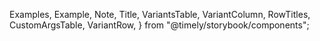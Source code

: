 
  Examples,
  Example,
  Note,
  Title,
  VariantsTable,
  VariantColumn,
  RowTitles,
  CustomArgsTable,
  VariantRow,
} from "@timely/storybook/components";


<Meta title="UI/Toasts" component={DefaultToast} />

<Title title="Toasts" suffix="Brief" subtitle="Version 2.0 — Last Update: 22 Aug 2022" />

## Definition

Toasts are used to show an action has had a impact. If a user submits a form a toast should be shown to notify the user there has been a success

## Structure

<CustomArgsTable of={DefaultToast} />

<Examples title="Toasts">
  <Example title="Default">
    <DefaultToast message="Default Toast" toastVisible={true} />
  </Example>
  <Example title="Success">
    <SuccessToast message="Success Toast" toastVisible={true} />
  </Example>
  <Example title="Warning">
    <WarningToast message="Warning Toast" toastVisible={true} />
  </Example>
  <Example title="Error">
    <ErrorToast message="Error Toast" toastVisible={true} />
  </Example>
</Examples>

## Toast Story

<Canvas>
  <Story
    name="Default"
    args={{
      message: "Default Toast",
      toastVisible: true,
    }}
    argTypes={{
      message: { control: "text" },
      toastVisible: { control: "boolean" },
    }}>
    {({ message, toastVisible }) => (
      <VariantsTable titles={["Default", "Success", "Warning", "Error"]} columnMinWidth={150}>
        <VariantRow variant="Default">
          <DefaultToast message={message} toastVisible={toastVisible} />
          <SuccessToast message={message} toastVisible={toastVisible} />
          <WarningToast message={message} toastVisible={toastVisible} />
          <ErrorToast message={message} toastVisible={toastVisible} />
        </VariantRow>
      </VariantsTable>
    )}
  </Story>
</Canvas>
